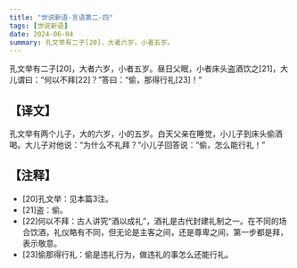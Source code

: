 ```yaml
---
title: "世说新语-言语第二-四"
tags: [世说新语]
date: 2024-06-04
summary: 孔文举有二子[20]，大者六岁，小者五岁。
---
```

孔文举有二子[20]，大者六岁，小者五岁。昼日父眠，小者床头盗酒饮之[21]，大儿谓曰：“何以不拜[22]？”答曰：“偷，那得行礼[23]！”

## 【译文】

孔文举有两个儿子，大的六岁，小的五岁。白天父亲在睡觉，小儿子到床头偷酒喝。大儿子对他说：“为什么不礼拜？”小儿子回答说：“偷，怎么能行礼！”

## 【注释】

- [20]孔文举：见本篇3注。
- [21]盗：偷。
- [22]何以不拜：古人讲究“酒以成礼”，酒礼是古代封建礼制之一。在不同的场合饮酒，礼仪略有不同，但无论是主客之间，还是尊卑之间，第一步都是拜，表示敬意。
- [23]偷那得行礼：偷是违礼行为，做违礼的事怎么还能行礼。

